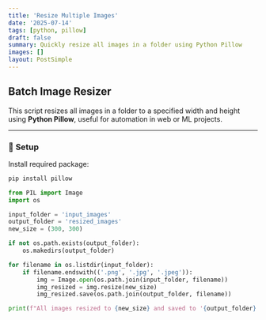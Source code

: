 ```yaml
---
title: 'Resize Multiple Images'
date: '2025-07-14'
tags: [python, pillow]
draft: false
summary: Quickly resize all images in a folder using Python Pillow
images: []
layout: PostSimple
---
```


## Batch Image Resizer

This script resizes all images in a folder to a specified width and height using **Python Pillow**, useful for automation in web or ML projects.

---

### 🔧 **Setup**

Install required package:

````bash
pip install pillow
````
````python
from PIL import Image
import os

input_folder = 'input_images'
output_folder = 'resized_images'
new_size = (300, 300)

if not os.path.exists(output_folder):
    os.makedirs(output_folder)

for filename in os.listdir(input_folder):
    if filename.endswith(('.png', '.jpg', '.jpeg')):
        img = Image.open(os.path.join(input_folder, filename))
        img_resized = img.resize(new_size)
        img_resized.save(os.path.join(output_folder, filename))

print(f"All images resized to {new_size} and saved to '{output_folder}' folder.")

